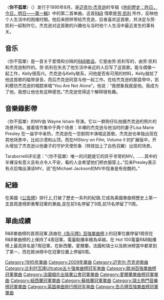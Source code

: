 {{unreferenced|time=2010-01-15T12:14:06+00:00}}
{{noteTA
|G1=Music
|G2=Show
|1=zh-hans:迈克尔; zh-hk:米高; zh-tw:麥可;
|2=zh-hans:杰克逊; zh-hk:積遜; zh-tw:傑克森;
}}
{{Infobox song
| name          = 你不孤單
| original_name = {{lang|en|"You Are Not Alone"}}
| type          = single
| artist        = [[迈克尔·杰克逊|迈克尔·杰克逊]]
| cover         = You Are Not Alone.jpg
| released      = {{start date|1995|08|15}}
| album         = [[他的歷史：昨日，今日，明日——第一輯|他的歷史：昨日，今日，明日——第一輯]]
| format        = [[CD单曲|CD单曲]]
| recorded      = 1994年11月{{small|（芝加哥唱片公司）}}
| genre         = {{hlist|[[R&B_#现代节奏布鲁斯|现代节奏布鲁斯]]|[[灵魂乐|灵魂乐]]}}
| length        = {{duration|m=5|s=45}}
| label         = [[史诗唱片|史诗]]
| writer        = [[劳·凯利|劳·凯利]]
| producer      = {{hlist|迈克尔·杰克逊|劳·凯利}}
| chronology    = [[迈克尔·杰克逊|迈克尔·杰克逊]]
| prev_title    = [[吶喊/童年|吶喊/童年]]
| prev_year     = 1995
| next_title    = [[地球之歌|地球之歌]]
| next_year     = 1995
}}

〈'''你不孤單'''〉（{{lang-en|"You Are Not Alone"}}）发行于1995年8月，是[[迈克尔·杰克逊|迈克尔·杰克逊]]的专辑《[[他的歷史：昨日，今日，明日——第一輯|他的歷史：昨日，今日，明日——第一輯]]》中的第二首单曲。这首[[R&B_#现代节奏布鲁斯|R&B]] 情歌是[[劳·凯利|劳·凯利]] 所作，反映他个人生活中的困难时期。他后来把样带给杰克逊，后者喜欢这首歌，并决定与劳·凯利一起制作它。杰克逊对这首歌的兴趣也与当时他个人生活中最近发生的事有关。

==音乐==
〈你不孤單〉是一首关于爱情和分隔的[[R&B_#现代节奏布鲁斯|R&B]][[谣曲|歌谣]]。它是由劳·凯利写的，由劳·凯利和杰克逊制作的。劳·凯利在失去了他生活中亲近的人后写了这首歌。能与偶像一起工作，Kelly很高兴。杰克逊与Kelly联系，问他是否有可用的材料，Kelly就给了他这首歌的磁带录音。而后杰克逊同意与他一起工作。在给杰克逊的那盘带中，凯利模仿杰克逊的唱腔来唱“You Are Not Alone”。他说：“我想象我就是他。我成为了他。我想让他也有这种感觉。”杰克逊觉得这个解释很有趣。

==音樂錄影帶==
〈你不孤單〉的MV由 Wayne Isham 导演。它以一群狗仔队拍摄杰克逊的照片的场景开始。接着情节集中于两个场景：半裸的杰克逊与他当时的妻子Lisa Marie Presley 在一庙宇中亲热，杰克逊在一空剧院中演唱这首歌。杰克逊也单独出现在其他场景中，比如沙漠和山顶。而在''HIStory on Film, Volume II'' 的扩展版中，开头增加了杰克逊以他妻子的守护天使形象（特效加上了白色羽翼）出现的场景。

Taraborrelli评论道：“〈你不孤單〉唯一的问题是它的异乎寻常的MV。……其中的半裸没有意义且有点令人不安，看的人会希望他们把衣服穿上。”后来Presley表示有点后悔出演该MV，说“在Michael Jackson的MV中现身是有些酷的。”

==紀錄==
在美國《[[公告牌_(杂志)|公告牌]]》排行上,打破了歷史一系列的紀錄,它成為美國單曲榜歷史上第一支首周進榜即勇奪冠軍的單曲,並在前5名停留了9周,前15名停留了11周。

==單曲成績==
R&B單曲榜的首周冠軍,該曲在[[告示牌百強單曲榜|《告示牌》百強單曲榜]]上的冠軍位置停留1周但在R&B單曲榜的上保持了4周冠軍。電臺點播率極為卓越，在 Hot 100電臺R&B點播榜上最高排名是7周冠軍。在新西蘭，愛爾蘭，法國和瑞士以及歐洲榜當中都拿到了第一，而在歐洲榜中在冠軍位置上停留6周。

{{迈克尔·杰克逊单曲和专辑列表}}
{{DEFAULTSORT: You Are Not Alone}}
[[Category:1995年單曲|Category:1995年單曲]]
[[Category:2009年單曲|Category:2009年單曲]]
[[Category:迈克尔·杰克逊歌曲|Category:迈克尔·杰克逊歌曲]]
[[Category:比利时瓦隆Ultratop五十强单曲榜冠军单曲|Category:比利时瓦隆Ultratop五十强单曲榜冠军单曲]]
[[Category:歐洲百強單曲榜冠軍單曲|Category:歐洲百強單曲榜冠軍單曲]]
[[Category:法國唱片出版業公會冠軍單曲|Category:法國唱片出版業公會冠軍單曲]]
[[Category:愛爾蘭單曲榜冠軍單曲|Category:愛爾蘭單曲榜冠軍單曲]]
[[Category:紐西蘭冠軍單曲|Category:紐西蘭冠軍單曲]]
[[Category:蘇格蘭冠軍單曲|Category:蘇格蘭冠軍單曲]]
[[Category:瑞士熱門音樂榜冠軍單曲|Category:瑞士熱門音樂榜冠軍單曲]]
[[Category:英国单曲排行榜冠军单曲|Category:英国单曲排行榜冠军单曲]]
[[Category:告示牌百強單曲榜冠軍單曲|Category:告示牌百強單曲榜冠軍單曲]]